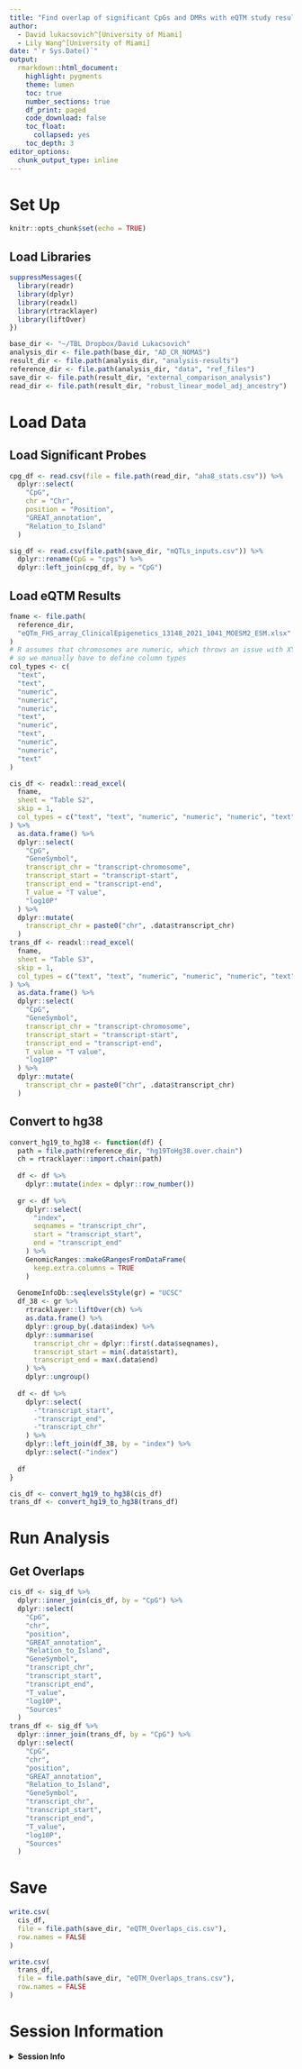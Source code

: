 ```yaml
---
title: "Find overlap of significant CpGs and DMRs with eQTM study results"
author: 
  - David lukacsovich^[University of Miami]
  - Lily Wang^[University of Miami]
date: "`r Sys.Date()`"
output:
  rmarkdown::html_document:
    highlight: pygments
    theme: lumen
    toc: true
    number_sections: true
    df_print: paged
    code_download: false
    toc_float:
      collapsed: yes
    toc_depth: 3
editor_options:
  chunk_output_type: inline    
---
```


# Set Up

```r
knitr::opts_chunk$set(echo = TRUE)
```

## Load Libraries

```r
suppressMessages({
  library(readr)
  library(dplyr)
  library(readxl)
  library(rtracklayer)
  library(liftOver)
})

base_dir <- "~/TBL Dropbox/David Lukacsovich"
analysis_dir <- file.path(base_dir, "AD_CR_NOMAS")
result_dir <- file.path(analysis_dir, "analysis-results")
reference_dir <- file.path(analysis_dir, "data", "ref_files")
save_dir <- file.path(result_dir, "external_comparison_analysis")
read_dir <- file.path(result_dir, "robust_linear_model_adj_ancestry")
```

# Load Data

## Load Significant Probes

```r
cpg_df <- read.csv(file = file.path(read_dir, "aha8_stats.csv")) %>%
  dplyr::select(
    "CpG",
    chr = "Chr",
    position = "Position",
    "GREAT_annotation",
    "Relation_to_Island"
  )

sig_df <- read.csv(file.path(save_dir, "mQTLs_inputs.csv")) %>%
  dplyr::rename(CpG = "cpgs") %>%
  dplyr::left_join(cpg_df, by = "CpG")
```

## Load eQTM Results

```r
fname <- file.path(
  reference_dir,
  "eQTm_FHS_array_ClinicalEpigenetics_13148_2021_1041_MOESM2_ESM.xlsx"
)
# R assumes that chromosomes are numeric, which throws an issue with XY chromosomes
# so we manually have to define column types
col_types <- c(
  "text",
  "text",
  "numeric",
  "numeric",
  "numeric",
  "text",
  "numeric",
  "text",
  "numeric",
  "numeric",
  "text"
)

cis_df <- readxl::read_excel(
  fname,
  sheet = "Table S2",
  skip = 1,
  col_types = c("text", "text", "numeric", "numeric", "numeric", "text", "numeric", "text", "numeric", "numeric", "text")
) %>%
  as.data.frame() %>%
  dplyr::select(
    "CpG",
    "GeneSymbol",
    transcript_chr = "transcript-chromosome",
    transcript_start = "transcript-start",
    transcript_end = "transcript-end",
    T_value = "T value",
    "log10P"
  ) %>%
  dplyr::mutate(
    transcript_chr = paste0("chr", .data$transcript_chr)
  )
trans_df <- readxl::read_excel(
  fname,
  sheet = "Table S3",
  skip = 1,
  col_types = c("text", "text", "numeric", "numeric", "numeric", "text", "numeric", "text", "numeric", "numeric", "text")
) %>%
  as.data.frame() %>%
  dplyr::select(
    "CpG",
    "GeneSymbol",
    transcript_chr = "transcript-chromosome",
    transcript_start = "transcript-start",
    transcript_end = "transcript-end",
    T_value = "T value",
    "log10P"
  ) %>%
  dplyr::mutate(
    transcript_chr = paste0("chr", .data$transcript_chr)
  )
```

## Convert to hg38

```r
convert_hg19_to_hg38 <- function(df) {
  path = file.path(reference_dir, "hg19ToHg38.over.chain")
  ch = rtracklayer::import.chain(path)
  
  df <- df %>%
    dplyr::mutate(index = dplyr::row_number())
  
  gr <- df %>%
    dplyr::select(
      "index",
      seqnames = "transcript_chr",
      start = "transcript_start",
      end = "transcript_end"
    ) %>%
    GenomicRanges::makeGRangesFromDataFrame(
      keep.extra.columns = TRUE
    )
  
  GenomeInfoDb::seqlevelsStyle(gr) = "UCSC"
  df_38 <- gr %>%
    rtracklayer::liftOver(ch) %>%
    as.data.frame() %>%
    dplyr::group_by(.data$index) %>%
    dplyr::summarise(
      transcript_chr = dplyr::first(.data$seqnames),
      transcript_start = min(.data$start),
      transcript_end = max(.data$end)
    ) %>%
    dplyr::ungroup()
  
  df <- df %>%
    dplyr::select(
      -"transcript_start",
      -"transcript_end",
      -"transcript_chr"
    ) %>%
    dplyr::left_join(df_38, by = "index") %>%
    dplyr::select(-"index")
  
  df
}

cis_df <- convert_hg19_to_hg38(cis_df)
trans_df <- convert_hg19_to_hg38(trans_df)
```

# Run Analysis

## Get Overlaps

```r
cis_df <- sig_df %>%
  dplyr::inner_join(cis_df, by = "CpG") %>%
  dplyr::select(
    "CpG",
    "chr",
    "position",
    "GREAT_annotation",
    "Relation_to_Island",
    "GeneSymbol",
    "transcript_chr",
    "transcript_start",
    "transcript_end",
    "T_value",
    "log10P",
    "Sources"
  )
trans_df <- sig_df %>%
  dplyr::inner_join(trans_df, by = "CpG") %>%
  dplyr::select(
    "CpG",
    "chr",
    "position",
    "GREAT_annotation",
    "Relation_to_Island",
    "GeneSymbol",
    "transcript_chr",
    "transcript_start",
    "transcript_end",
    "T_value",
    "log10P",
    "Sources"
  )
```

# Save

```r
write.csv(
  cis_df,
  file = file.path(save_dir, "eQTM_Overlaps_cis.csv"),
  row.names = FALSE
)

write.csv(
  trans_df,
  file = file.path(save_dir, "eQTM_Overlaps_trans.csv"),
  row.names = FALSE
)
```


# Session Information

<details>
  <summary>**Session Info**</summary>
```r
sessionInfo()
```
</details>
